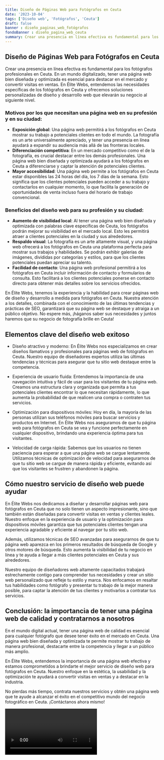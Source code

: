 ```yaml
---
title: Diseño de Páginas Web para Fotógrafos en Ceuta
date: '2023-10-04'
tags: ['Diseño web', 'Fotógrafos', 'Ceuta']
draft: false
banner : diseño_paginas_web_fotógrafos
fondoBanner : diseño_pagina_web_ceuta
summary: Crear una presencia en línea efectiva es fundamental para los fotógrafos profesionales en Ceuta. En un mundo digitalizado, tener una página web bien diseñada y optimizada es esencial para destacar en el mercado y convertir visitas en ventas. En Élite Webs, entendemos las necesidades específicas de los fotógrafos en Ceuta y ofrecemos soluciones personalizadas de diseño y desarrollo web que elevarán su negocio al siguiente nivel.
---
```


## Diseño de Páginas Web para Fotógrafos en Ceuta

Crear una presencia en línea efectiva es fundamental para los fotógrafos profesionales en Ceuta. En un mundo digitalizado, tener una página web bien diseñada y optimizada es esencial para destacar en el mercado y convertir visitas en ventas. En Élite Webs, entendemos las necesidades específicas de los fotógrafos en Ceuta y ofrecemos soluciones personalizadas de diseño y desarrollo web que elevarán su negocio al siguiente nivel.

### Motivos por los que necesitan una página web en su profesión y en su ciudad:
- **Exposición global**: Una página web permitirá a los fotógrafos en Ceuta mostrar su trabajo a potenciales clientes en todo el mundo. La fotografía es un arte universalmente apreciado, y tener una presencia en línea ayudará a expandir su audiencia más allá de las fronteras locales.
- **Diferenciación competitiva**: En un mercado competitivo como el de la fotografía, es crucial destacar entre los demás profesionales. Una página web bien diseñada y optimizada ayudará a los fotógrafos en Ceuta a diferenciarse y captar la atención de potenciales clientes.
- **Mayor accesibilidad**: Una página web permite a los fotógrafos en Ceuta estar disponibles las 24 horas del día, los 7 días de la semana. Esto significa que los clientes potenciales pueden acceder a su trabajo y contactarlos en cualquier momento, lo que facilita la generación de oportunidades de venta incluso fuera del horario de trabajo convencional.

### Beneficios del diseño web para su profesión y su ciudad:
- **Aumento de visibilidad local**: Al tener una página web bien diseñada y optimizada con palabras clave específicas de Ceuta, los fotógrafos podrán mejorar su visibilidad en el mercado local. Esto les permitirá atraer a clientes potenciales en la ciudad y sus alrededores.
- **Respaldo visual**: La fotografía es un arte altamente visual, y una página web ofrecerá a los fotógrafos en Ceuta una plataforma perfecta para mostrar sus trabajos y habilidades. Se podrán exhibir galerías de imágenes, divididas por categorías y estilos, para que los clientes potenciales puedan apreciar su talento.
- **Facilidad de contacto**: Una página web profesional permitirá a los fotógrafos en Ceuta incluir información de contacto y formularios de consulta. Esto facilitará a los clientes potenciales ponerse en contacto directo para obtener más detalles sobre los servicios ofrecidos.

En Élite Webs, tenemos la experiencia y la habilidad para crear páginas web de diseño y desarrollo a medida para fotógrafos en Ceuta. Nuestra atención a los detalles, combinada con el conocimiento de las últimas tendencias y prácticas de SEO, garantizará que su página web se destaque y atraiga a un público objetivo. No espere más, ¡háganos saber sus necesidades y juntos haremos que su negocio de fotografía brille en Ceuta!

<GifSeo />

<Cta />

## Elementos clave del diseño web exitoso

- Diseño atractivo y moderno: En Élite Webs nos especializamos en crear diseños llamativos y profesionales para páginas web de fotógrafos en Ceuta. Nuestro equipo de diseñadores expertos utiliza las últimas tendencias y técnicas para asegurar que tu sitio web destaque entre la competencia.

- Experiencia de usuario fluida: Entendemos la importancia de una navegación intuitiva y fácil de usar para los visitantes de tu página web. Creamos una estructura clara y organizada que permita a tus potenciales clientes encontrar lo que necesitan rápidamente, lo que aumenta la probabilidad de que realicen una compra o contraten tus servicios.

- Optimización para dispositivos móviles: Hoy en día, la mayoría de las personas utilizan sus teléfonos móviles para buscar servicios y productos en Internet. En Élite Webs nos aseguramos de que tu página web para fotógrafos en Ceuta se vea y funcione perfectamente en cualquier dispositivo, brindando una experiencia óptima para tus visitantes.

- Velocidad de carga rápida: Sabemos que los usuarios no tienen paciencia para esperar a que una página web se cargue lentamente. Utilizamos técnicas de optimización de velocidad para asegurarnos de que tu sitio web se cargue de manera rápida y eficiente, evitando así que los visitantes se frustren y abandonen la página.

## Cómo nuestro servicio de diseño web puede ayudar

En Élite Webs nos dedicamos a diseñar y desarrollar páginas web para fotógrafos en Ceuta que no solo tienen un aspecto impresionante, sino que también están diseñadas para convertir visitas en ventas y clientes leales. Nuestro enfoque en la experiencia de usuario y la optimización para dispositivos móviles garantiza que tus potenciales clientes tengan una experiencia agradable y eficiente al navegar por tu sitio web.

Además, utilizamos técnicas de SEO avanzadas para asegurarnos de que tu página web aparezca en los primeros resultados de búsqueda de Google y otros motores de búsqueda. Esto aumenta la visibilidad de tu negocio en línea y te ayuda a llegar a más clientes potenciales en Ceuta y sus alrededores.

Nuestro equipo de diseñadores web altamente capacitados trabajará estrechamente contigo para comprender tus necesidades y crear un sitio web personalizado que refleje tu estilo y marca. Nos enfocamos en resaltar tus habilidades como fotógrafo y presentar tu trabajo de la mejor manera posible, para captar la atención de tus clientes y motivarlos a contratar tus servicios.

## Conclusión: la importancia de tener una página web de calidad y contratarnos a nosotros

En el mundo digital actual, tener una página web de calidad es esencial para cualquier fotógrafo que desee tener éxito en el mercado en Ceuta. Una página web bien diseñada y optimizada te permite mostrar tu trabajo de manera profesional, destacarte entre la competencia y llegar a un público más amplio.

En Élite Webs, entendemos la importancia de una página web efectiva y estamos comprometidos a brindarte el mejor servicio de diseño web para fotógrafos en Ceuta. Nuestro enfoque en la estética, la usabilidad y la optimización te ayudará a convertir visitas en ventas y a destacar en la industria.

No pierdas más tiempo, contrata nuestros servicios y obtén una página web que te ayude a alcanzar el éxito en el competitivo mundo del negocio fotográfico en Ceuta. ¡Contáctanos ahora mismo!

<Video />

<CtaBot job='Fotógrafos' city='Ceuta'/>

<Gmaps query='Ceuta+españa+maps' />